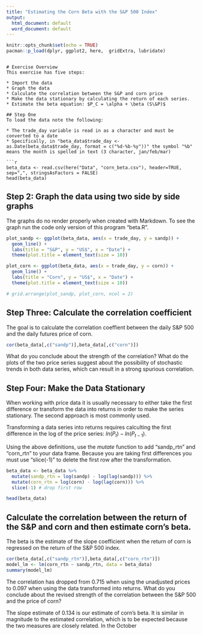 ```yaml
---
title: "Estimating the Corn Beta with the S&P 500 Index"
output:
  html_document: default
  word_document: default
---
```


```r
knitr::opts_chunk$set(echo = TRUE)
pacman::p_load(dplyr, ggplot2, here,  gridExtra, lubridate)
```
```

# Exercise Overview
This exercise has five steps:

* Import the data
* Graph the data
* Calculate the correlation between the S&P and corn price
* Make the data stationary by calculating the return of each series.
* Estimate the beta equation: $P_C = \alpha + \beta (S\&P)$

## Step One
To load the data note the following:

* The trade_day variable is read in as a character and must be converted to a date
* Specifically, in "beta_data$trade_day <- as.Date(beta_data$trade_day, format = c("%d-%b-%y"))" the symbol "%b" means the month is spelled in text (3 character, jan/feb/mar)

```r

beta_data <- read.csv(here("Data", "corn_beta.csv"), header=TRUE, sep=",", stringsAsFactors = FALSE) 
head(beta_data)
```

## Step 2: Graph the data using two side by side graphs
The graphs do no render properly when created with Markdown. To see the graph run the code only version of this program "beta.R".

```r
 
plot_sandp <- ggplot(beta_data, aes(x = trade_day, y = sandp)) +
  geom_line() +
  labs(title = "S&P", y = "US$", x = "Date") +
  theme(plot.title = element_text(size = 10))

plot_corn <- ggplot(beta_data, aes(x = trade_day, y = corn)) +
  geom_line() +
  labs(title = "Corn", y = "US$", x = "Date") +
  theme(plot.title = element_text(size = 10))

# grid.arrange(plot_sandp, plot_corn, ncol = 2)
```

## Step Three: Calculate the correlation coefficient
The goal is to calculate the correlation coeffient between the daily S&P 500 and the daily futures price of corn.

```r
cor(beta_data[,c("sandp")],beta_data[,c("corn")])
```

What do you conclude about the strength of the correlation? What do the plots of the two price series suggest about the possibility of stochastic trends in both data series, which can result in a strong spurious correlation.

## Step Four: Make the Data Stationary

When working with price data it is usually necessary to either take the first difference or transform the data into returns in order to make the series stationary. The second approach is most commonly used.

Transforming a data series into returns requires calculting the first difference in the log of the price series: $ln(P_t)-ln(P_{t-1})$. 

Using the above definitions, use the *mutate* function to add "sandp_rtn" and "corn_rtn" to your data frame. Because you are taking first differences you must use "slice(-1)" to delete the first row after the transformation.

```r
beta_data <- beta_data %>% 
  mutate(sandp_rtn = log(sandp) - log(lag(sandp))) %>%
  mutate(corn_rtn = log(corn) - log(lag(corn))) %>%
  slice(-1) # drop first row

head(beta_data)
```

## Calculate the correlation between the return of the S&P and corn and then estimate corn's beta. 

The beta is the estimate of the slope coefficient when the return of corn is regressed on the return of the S&P 500 index.

```r
cor(beta_data[,c("sandp_rtn")],beta_data[,c("corn_rtn")])
model_lm <- lm(corn_rtn ~ sandp_rtn, data = beta_data)
summary(model_lm)
```

The correlation has dropped from 0.715 when using the unadjusted prices to 0.097 when using the data transformed into returns. What do you conclude about the revised strength of the correlation between the S&P 500 and the price of corn?

The slope estimate of 0.134 is our estimate of corn's beta. It is similar in magnitude to the estimated correlation, which is to be expected because the two measures are closely related. In the October 
